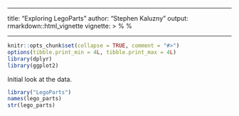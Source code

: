 ---                                                                             
title: "Exploring LegoParts"
author: "Stephen Kaluzny"
output: rmarkdown::html_vignette
vignette: >
  %\VignetteIndexEntry{Exploring LegoParts}
    %\VignetteEngine{knitr::rmarkdown}
	  \usepackage[utf8]{inputenc}
	  ---

```r
knitr::opts_chunk$set(collapse = TRUE, comment = "#>")
options(tibble.print_min = 4L, tibble.print_max = 4L)
library(dplyr)
library(ggplot2)
```
Initial look at the data.
```r
library("LegoParts")
names(lego_parts)
str(lego_parts)
```
